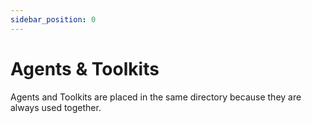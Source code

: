 ```yaml
---
sidebar_position: 0
---
```


# Agents & Toolkits

Agents and Toolkits are placed in the same directory because they are always used together.



<DocCardList />

